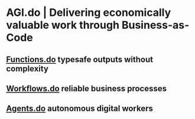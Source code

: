 # AGI.do | Delivering economically valuable work through Business-as-Code

## [Functions.do](https://functions.do) typesafe outputs without complexity

## [Workflows.do](https://workflows.do) reliable business processes

## [Agents.do](https://agents.do) autonomous digital workers
